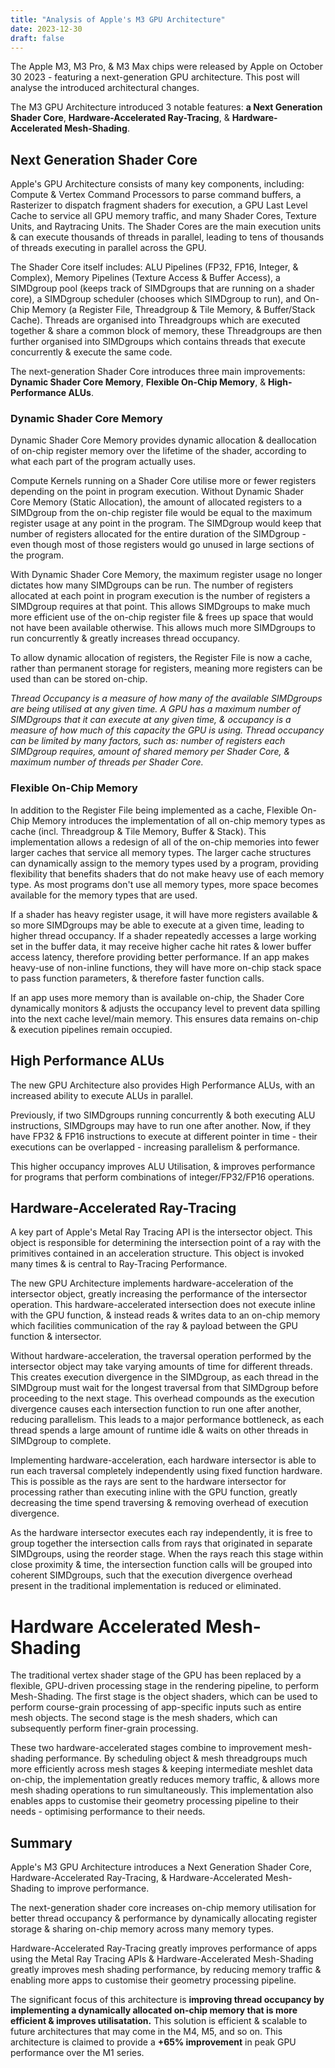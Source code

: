 ```yaml
---
title: "Analysis of Apple's M3 GPU Architecture"
date: 2023-12-30
draft: false
---
```


The Apple M3, M3 Pro, & M3 Max chips were released by Apple on October 30 2023 - featuring a next-generation GPU architecture. This post will analyse the introduced architectural changes.

The M3 GPU Architecture introduced 3 notable features: **a Next Generation Shader Core**, **Hardware-Accelerated Ray-Tracing**, & **Hardware-Accelerated Mesh-Shading**.

## Next Generation Shader Core

Apple's GPU Architecture consists of many key components, including: Compute & Vertex Command Processors to parse command buffers, a Rasterizer to dispatch fragment shaders for execution, a GPU Last Level Cache to service all GPU memory traffic, and many Shader Cores, Texture Units, and Raytracing Units. The Shader Cores are the main execution units & can execute thousands of threads in parallel, leading to tens of thousands of threads executing in parallel across the GPU. 

The Shader Core itself includes: ALU Pipelines (FP32, FP16, Integer, & Complex), Memory Pipelines (Texture Access & Buffer Access), a SIMDgroup pool (keeps track of SIMDgroups that are running on a shader core), a SIMDgroup scheduler (chooses which SIMDgroup to run), and On-Chip Memory (a Register File, Threadgroup & Tile Memory, & Buffer/Stack Cache). Threads are organised into Threadgroups which are executed together & share a common block of memory, these Threadgroups are then further organised into SIMDgroups which contains threads that execute concurrently & execute the same code.

The next-generation Shader Core introduces three main improvements: **Dynamic Shader Core Memory**, **Flexible On-Chip Memory**, & **High-Performance ALUs**.

### Dynamic Shader Core Memory

Dynamic Shader Core Memory provides dynamic allocation & deallocation of on-chip register memory over the lifetime of the shader, according to what each part of the program actually uses.

Compute Kernels running on a Shader Core utilise more or fewer registers depending on the point in program execution. Without Dynamic Shader Core Memory (Static Allocation), the amount of allocated registers to a SIMDgroup from the on-chip register file would be equal to the maximum register usage at any point in the program. The SIMDgroup would keep that number of registers allocated for the entire duration of the SIMDgroup - even though most of those registers would go unused in large sections of the program.

With Dynamic Shader Core Memory, the maximum register usage no longer dictates how many SIMDgroups can be run. The number of registers allocated at each point in program execution is the number of registers a SIMDgroup requires at that point. This allows SIMDgroups to make much more efficient use of the on-chip register file & frees up space that would not have been available otherwise. This allows much more SIMDgroups to run concurrently & greatly increases thread occupancy.

To allow dynamic allocation of registers, the Register File is now a cache, rather than permanent storage for registers, meaning more registers can be used than can be stored on-chip.

*Thread Occupancy is a measure of how many of the available SIMDgroups are being utilised at any given time. A GPU has a maximum number of SIMDgroups that it can execute at any given time, & occupancy is a measure of how much of this capacity the GPU is using. Thread occupancy can be limited by many factors, such as: number of registers each SIMDgroup requires, amount of shared memory per Shader Core, & maximum number of threads per Shader Core.*

### Flexible On-Chip Memory

In addition to the Register File being implemented as a cache, Flexible On-Chip Memory introduces the implementation of all on-chip memory types as cache (incl. Threadgroup & Tile Memory, Buffer & Stack). This implementation allows a redesign of all of the on-chip memories into fewer larger caches that service all memory types. The larger cache structures can dynamically assign to the memory types used by a program, providing flexibility that benefits shaders that do not make heavy use of each memory type. As most programs don't use all memory types, more space becomes available for the memory types that are used. 

If a shader has heavy register usage, it will have more registers available & so more SIMDgroups may be able to execute at a given time, leading to higher thread occupancy. If a shader repeatedly accesses a large working set in the buffer data, it may receive higher cache hit rates & lower buffer access latency, therefore providing better performance. If an app makes heavy-use of non-inline functions, they will have more on-chip stack space to pass function parameters, & therefore faster function calls.

If an app uses more memory than is available on-chip, the Shader Core dynamically monitors & adjusts the occupancy level to prevent data spilling into the next cache level/main memory. This ensures data remains on-chip & execution pipelines remain occupied.

## High Performance ALUs

The new GPU Architecture also provides High Performance ALUs, with an increased ability to execute ALUs in parallel. 

Previously, if two SIMDgroups running concurrently & both executing ALU instructions, SIMDgroups may have to run one after another. Now, if they have FP32 & FP16 instructions to execute at different pointer in time - their executions can be overlapped - increasing parallelism & performance.

This higher occupancy improves ALU Utilisation, & improves performance for programs that perform combinations of integer/FP32/FP16 operations.

## Hardware-Accelerated Ray-Tracing

A key part of Apple's Metal Ray Tracing API is the intersector object. This object is responsible for determining the intersection point of a ray with the primitives contained in an acceleration structure. This object is invoked many times & is central to Ray-Tracing Performance.

The new GPU Architecture implements hardware-acceleration of the intersector object, greatly increasing the performance of the intersector operation. This hardware-accelerated intersection does not execute inline with the GPU function, & instead reads & writes data to an on-chip memory which facilities communication of the ray & payload between the GPU function & intersector.

Without hardware-acceleration, the traversal operation performed by the intersector object may take varying amounts of time for different threads. This creates execution divergence in the SIMDgroup, as each thread in the SIMDgroup must wait for the longest traversal from that SIMDgroup before proceeding to the next stage. This overhead compounds as the execution divergence causes each intersection function to run one after another, reducing parallelism. This leads to a major performance bottleneck, as each thread spends a large amount of runtime idle & waits on other threads in SIMDgroup to complete.

Implementing hardware-acceleration, each hardware intersector is able to run each traversal completely independently using fixed function hardware. This is possible as the rays are sent to the hardware intersector for processing rather than executing inline with the GPU function, greatly decreasing the time spend traversing & removing overhead of execution divergence.

As the hardware intersector executes each ray independently, it is free to group together the intersection calls from rays that originated in separate SIMDgroups, using the reorder stage. When the rays reach this stage within close proximity & time, the intersection function calls will be grouped into coherent SIMDgroups, such that the execution divergence overhead present in the traditional implementation is reduced or eliminated.

# Hardware Accelerated Mesh-Shading

The traditional vertex shader stage of the GPU has been replaced by a flexible, GPU-driven processing stage in the rendering pipeline, to perform Mesh-Shading. The first stage is the object shaders, which can be used to perform course-grain processing of app-specific inputs such as entire mesh objects. The second stage is the mesh shaders, which can subsequently perform finer-grain processing.

These two hardware-accelerated stages combine to improvement mesh-shading performance. By scheduling object & mesh threadgroups much more efficiently across mesh stages & keeping intermediate meshlet data on-chip, the implementation greatly reduces memory traffic, & allows more mesh shading operations to run simultaneously. This implementation also enables apps to customise their geometry processing pipeline to their needs - optimising performance to their needs.

## Summary

Apple's M3 GPU Architecture introduces a Next Generation Shader Core, Hardware-Accelerated Ray-Tracing, & Hardware-Accelerated Mesh-Shading to improve performance.

The next-generation shader core increases on-chip memory utilisation for better thread occupancy & performance by dynamically allocating register storage & sharing on-chip memory across many memory types.

Hardware-Accelerated Ray-Tracing greatly improves performance of apps using the Metal Ray Tracing APIs & Hardware-Accelerated Mesh-Shading greatly improves mesh shading performance, by reducing memory traffic & enabling more apps to customise their geometry processing pipeline.

The significant focus of this architecture is **improving thread occupancy by implementing a dynamically allocated on-chip memory that is more efficient & improves utilisatation.** This solution is efficient & scalable to future architectures that may come in the M4, M5, and so on. This architecture is claimed to provide a **+65% improvement** in peak GPU performance over the M1 series.
